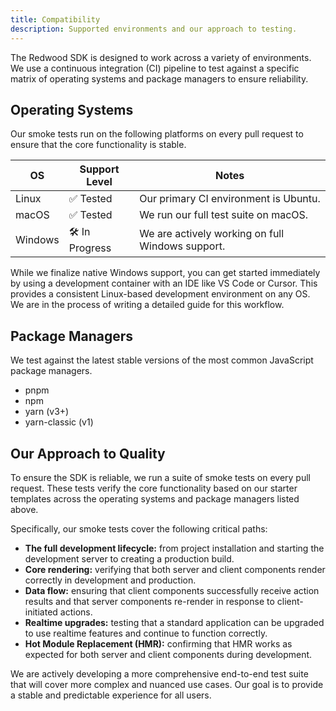 ```yaml
---
title: Compatibility
description: Supported environments and our approach to testing.
---
```


The Redwood SDK is designed to work across a variety of environments. We use a continuous integration (CI) pipeline to test against a specific matrix of operating systems and package managers to ensure reliability.

## Operating Systems

Our smoke tests run on the following platforms on every pull request to ensure that the core functionality is stable.

| OS      | Support Level     | Notes                               |
| ------- | ----------------- | ----------------------------------- |
| Linux   | ✅ Tested         | Our primary CI environment is Ubuntu. |
| macOS   | ✅ Tested         | We run our full test suite on macOS.  |
| Windows | 🛠️ In Progress    | We are actively working on full Windows support. |

<Aside type="note" title="Windows Users">
  While we finalize native Windows support, you can get started immediately by using a development container with an IDE like VS Code or Cursor. This provides a consistent Linux-based development environment on any OS. We are in the process of writing a detailed guide for this workflow.
</Aside>

## Package Managers

We test against the latest stable versions of the most common JavaScript package managers.

- pnpm
- npm
- yarn (v3+)
- yarn-classic (v1)

## Our Approach to Quality

To ensure the SDK is reliable, we run a suite of smoke tests on every pull request. These tests verify the core functionality based on our starter templates across the operating systems and package managers listed above.

Specifically, our smoke tests cover the following critical paths:
- **The full development lifecycle:** from project installation and starting the development server to creating a production build.
- **Core rendering:** verifying that both server and client components render correctly in development and production.
- **Data flow:** ensuring that client components successfully receive action results and that server components re-render in response to client-initiated actions.
- **Realtime upgrades:** testing that a standard application can be upgraded to use realtime features and continue to function correctly.
- **Hot Module Replacement (HMR):** confirming that HMR works as expected for both server and client components during development.

We are actively developing a more comprehensive end-to-end test suite that will cover more complex and nuanced use cases. Our goal is to provide a stable and predictable experience for all users.
